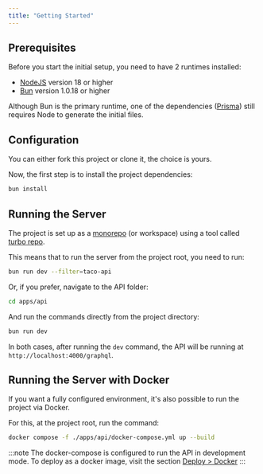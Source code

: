 ```yaml
---
title: "Getting Started"
---
```


## Prerequisites

Before you start the initial setup, you need to have 2 runtimes installed:

- [NodeJS](https://nodejs.org/en) version 18 or higher
- [Bun](https://bun.sh/) version 1.0.18 or higher

Although Bun is the primary runtime, one of the dependencies ([Prisma](https://www.prisma.io/)) still requires Node to generate the initial files.

## Configuration

You can either fork this project or clone it, the choice is yours.

Now, the first step is to install the project dependencies:

```bash
bun install
```

## Running the Server

The project is set up as a [monorepo](https://turbo.build/repo/docs/handbook/what-is-a-monorepo) (or workspace) using a tool called [turbo repo](https://turbo.build/repo).

This means that to run the server from the project root, you need to run:

```bash
bun run dev --filter=taco-api
```

Or, if you prefer, navigate to the API folder:

```bash
cd apps/api
```

And run the commands directly from the project directory:

```bash
bun run dev
```

In both cases, after running the `dev` command, the API will be running at `http://localhost:4000/graphql`.

## Running the Server with Docker

If you want a fully configured environment, it's also possible to run the project via Docker.

For this, at the project root, run the command:

```bash
docker compose -f ./apps/api/docker-compose.yml up --build
```

:::note
The docker-compose is configured to run the API in development mode. To deploy as a docker image, visit the section [Deploy > Docker](/deploy-docker)
:::
